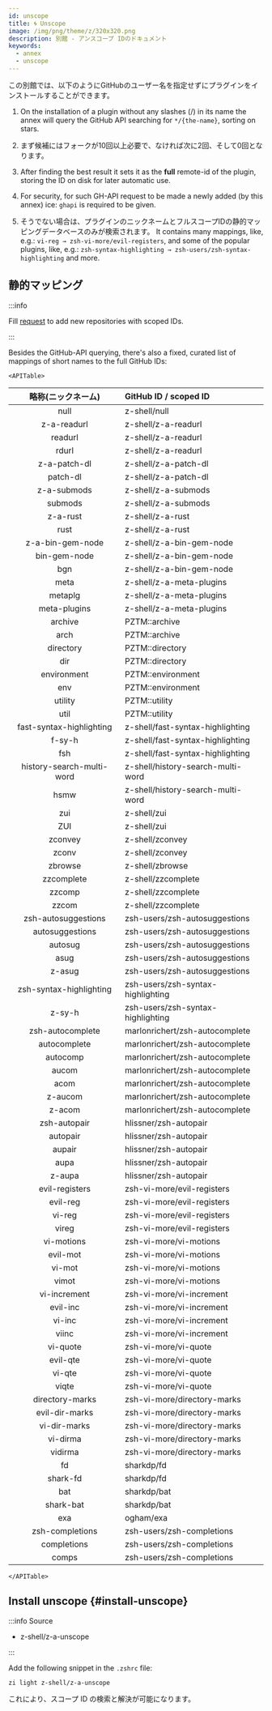 ```yaml
---
id: unscope
title: 🌀 Unscope
image: /img/png/theme/z/320x320.png
description: 別館 - アンスコープ IDのドキュメント
keywords:
  - annex
  - unscope
---
```


<!-- @format -->

<!-- TODO: Include image/video/code examples. -->


この別館では、以下のようにGitHubのユーザー名を指定せずにプラグインをインストールすることができます。

1. On the installation of a plugin without any slashes (/) in its name the annex will query the GitHub API searching for `*/{the-name}`, sorting on stars.

2. まず候補にはフォークが10回以上必要で、なければ次に2回、そして0回となります。

3. After finding the best result it sets it as the **full** remote-id of the plugin, storing the ID on disk for later automatic use.

4. For security, for such GH-API request to be made a newly added (by this annex) ice: `ghapi` is required to be given.

5. そうでない場合は、プラグインのニックネームとフルスコープIDの静的マッピングデータベースのみが検索されます。 It contains many mappings, like, e.g.: `vi-reg → zsh-vi-more/evil-registers`, and some of the popular plugins, like, e.g.: `zsh-syntax-highlighting → zsh-users/zsh-syntax-highlighting` and more.

## 静的マッピング

:::info

Fill [request](https://github.com/z-shell/z-a-unscope/issues/new/choose) to add new repositories with scoped IDs.

:::

Besides the GitHub-API querying, there's also a fixed, curated list of mappings of short names to the full GitHub IDs:

```mdx-code-block
<APITable>
```

|           略称(ニックネーム)                                         | GitHub ID / scoped ID             |
| :-----------------------------------------------------------------------------: | :-------------------------------- |
|           <Highlight color="var(--ifm-color-info)"> null </Highlight>           | z-shell/null                      |
|        <Highlight color="var(--ifm-color-info)"> z-a-readurl </Highlight>       | z-shell/z-a-readurl               |
|          <Highlight color="var(--ifm-color-info)"> readurl </Highlight>         | z-shell/z-a-readurl               |
|           <Highlight color="var(--ifm-color-info)"> rdurl </Highlight>          | z-shell/z-a-readurl               |
|       <Highlight color="var(--ifm-color-info)"> z-a-patch-dl </Highlight>       | z-shell/z-a-patch-dl              |
|         <Highlight color="var(--ifm-color-info)"> patch-dl </Highlight>         | z-shell/z-a-patch-dl              |
|        <Highlight color="var(--ifm-color-info)"> z-a-submods </Highlight>       | z-shell/z-a-submods               |
|          <Highlight color="var(--ifm-color-info)"> submods </Highlight>         | z-shell/z-a-submods               |
|         <Highlight color="var(--ifm-color-info)"> z-a-rust </Highlight>         | z-shell/z-a-rust                  |
|           <Highlight color="var(--ifm-color-info)"> rust </Highlight>           | z-shell/z-a-rust                  |
|     <Highlight color="var(--ifm-color-info)"> z-a-bin-gem-node </Highlight>     | z-shell/z-a-bin-gem-node          |
|       <Highlight color="var(--ifm-color-info)"> bin-gem-node </Highlight>       | z-shell/z-a-bin-gem-node          |
|            <Highlight color="var(--ifm-color-info)"> bgn </Highlight>           | z-shell/z-a-bin-gem-node          |
|           <Highlight color="var(--ifm-color-info)"> meta </Highlight>           | z-shell/z-a-meta-plugins          |
|          <Highlight color="var(--ifm-color-info)"> metaplg </Highlight>         | z-shell/z-a-meta-plugins          |
|       <Highlight color="var(--ifm-color-info)"> meta-plugins </Highlight>       | z-shell/z-a-meta-plugins          |
|          <Highlight color="var(--ifm-color-info)"> archive </Highlight>         | PZTM::archive                     |
|           <Highlight color="var(--ifm-color-info)"> arch </Highlight>           | PZTM::archive                     |
|         <Highlight color="var(--ifm-color-info)"> directory </Highlight>        | PZTM::directory                   |
|            <Highlight color="var(--ifm-color-info)"> dir </Highlight>           | PZTM::directory                   |
|        <Highlight color="var(--ifm-color-info)"> environment </Highlight>       | PZTM::environment                 |
|            <Highlight color="var(--ifm-color-info)"> env </Highlight>           | PZTM::environment                 |
|          <Highlight color="var(--ifm-color-info)"> utility </Highlight>         | PZTM::utility                     |
|           <Highlight color="var(--ifm-color-info)"> util </Highlight>           | PZTM::utility                     |
|  <Highlight color="var(--ifm-color-info)">fast-syntax-highlighting </Highlight> | z-shell/fast-syntax-highlighting  |
|          <Highlight color="var(--ifm-color-info)"> f-sy-h </Highlight>          | z-shell/fast-syntax-highlighting  |
|            <Highlight color="var(--ifm-color-info)"> fsh </Highlight>           | z-shell/fast-syntax-highlighting  |
| <Highlight color="var(--ifm-color-info)">history-search-multi-word </Highlight> | z-shell/history-search-multi-word |
|           <Highlight color="var(--ifm-color-info)"> hsmw </Highlight>           | z-shell/history-search-multi-word |
|            <Highlight color="var(--ifm-color-info)"> zui </Highlight>           | z-shell/zui                       |
|            <Highlight color="var(--ifm-color-info)"> ZUI </Highlight>           | z-shell/zui                       |
|          <Highlight color="var(--ifm-color-info)"> zconvey </Highlight>         | z-shell/zconvey                   |
|           <Highlight color="var(--ifm-color-info)"> zconv </Highlight>          | z-shell/zconvey                   |
|          <Highlight color="var(--ifm-color-info)"> zbrowse </Highlight>         | z-shell/zbrowse                   |
|        <Highlight color="var(--ifm-color-info)"> zzcomplete </Highlight>        | z-shell/zzcomplete                |
|          <Highlight color="var(--ifm-color-info)"> zzcomp </Highlight>          | z-shell/zzcomplete                |
|           <Highlight color="var(--ifm-color-info)"> zzcom </Highlight>          | z-shell/zzcomplete                |
|    <Highlight color="var(--ifm-color-info)"> zsh-autosuggestions </Highlight>   | zsh-users/zsh-autosuggestions     |
|      <Highlight color="var(--ifm-color-info)"> autosuggestions </Highlight>     | zsh-users/zsh-autosuggestions     |
|          <Highlight color="var(--ifm-color-info)"> autosug </Highlight>         | zsh-users/zsh-autosuggestions     |
|           <Highlight color="var(--ifm-color-info)"> asug </Highlight>           | zsh-users/zsh-autosuggestions     |
|          <Highlight color="var(--ifm-color-info)"> z-asug </Highlight>          | zsh-users/zsh-autosuggestions     |
|  <Highlight color="var(--ifm-color-info)"> zsh-syntax-highlighting </Highlight> | zsh-users/zsh-syntax-highlighting |
|          <Highlight color="var(--ifm-color-info)"> z-sy-h </Highlight>          | zsh-users/zsh-syntax-highlighting |
|     <Highlight color="var(--ifm-color-info)"> zsh-autocomplete </Highlight>     | marlonrichert/zsh-autocomplete    |
|       <Highlight color="var(--ifm-color-info)"> autocomplete </Highlight>       | marlonrichert/zsh-autocomplete    |
|         <Highlight color="var(--ifm-color-info)"> autocomp </Highlight>         | marlonrichert/zsh-autocomplete    |
|           <Highlight color="var(--ifm-color-info)"> aucom </Highlight>          | marlonrichert/zsh-autocomplete    |
|           <Highlight color="var(--ifm-color-info)"> acom </Highlight>           | marlonrichert/zsh-autocomplete    |
|          <Highlight color="var(--ifm-color-info)"> z-aucom </Highlight>         | marlonrichert/zsh-autocomplete    |
|          <Highlight color="var(--ifm-color-info)"> z-acom </Highlight>          | marlonrichert/zsh-autocomplete    |
|       <Highlight color="var(--ifm-color-info)"> zsh-autopair </Highlight>       | hlissner/zsh-autopair             |
|         <Highlight color="var(--ifm-color-info)"> autopair </Highlight>         | hlissner/zsh-autopair             |
|          <Highlight color="var(--ifm-color-info)"> aupair </Highlight>          | hlissner/zsh-autopair             |
|           <Highlight color="var(--ifm-color-info)"> aupa </Highlight>           | hlissner/zsh-autopair             |
|          <Highlight color="var(--ifm-color-info)"> z-aupa </Highlight>          | hlissner/zsh-autopair             |
|      <Highlight color="var(--ifm-color-info)"> evil-registers </Highlight>      | zsh-vi-more/evil-registers        |
|         <Highlight color="var(--ifm-color-info)"> evil-reg </Highlight>         | zsh-vi-more/evil-registers        |
|          <Highlight color="var(--ifm-color-info)"> vi-reg </Highlight>          | zsh-vi-more/evil-registers        |
|           <Highlight color="var(--ifm-color-info)"> vireg </Highlight>          | zsh-vi-more/evil-registers        |
|        <Highlight color="var(--ifm-color-info)"> vi-motions </Highlight>        | zsh-vi-more/vi-motions            |
|         <Highlight color="var(--ifm-color-info)"> evil-mot </Highlight>         | zsh-vi-more/vi-motions            |
|          <Highlight color="var(--ifm-color-info)"> vi-mot </Highlight>          | zsh-vi-more/vi-motions            |
|           <Highlight color="var(--ifm-color-info)"> vimot </Highlight>          | zsh-vi-more/vi-motions            |
|       <Highlight color="var(--ifm-color-info)"> vi-increment </Highlight>       | zsh-vi-more/vi-increment          |
|         <Highlight color="var(--ifm-color-info)"> evil-inc </Highlight>         | zsh-vi-more/vi-increment          |
|          <Highlight color="var(--ifm-color-info)"> vi-inc </Highlight>          | zsh-vi-more/vi-increment          |
|           <Highlight color="var(--ifm-color-info)"> viinc </Highlight>          | zsh-vi-more/vi-increment          |
|         <Highlight color="var(--ifm-color-info)"> vi-quote </Highlight>         | zsh-vi-more/vi-quote              |
|         <Highlight color="var(--ifm-color-info)"> evil-qte </Highlight>         | zsh-vi-more/vi-quote              |
|          <Highlight color="var(--ifm-color-info)"> vi-qte </Highlight>          | zsh-vi-more/vi-quote              |
|           <Highlight color="var(--ifm-color-info)"> viqte </Highlight>          | zsh-vi-more/vi-quote              |
|      <Highlight color="var(--ifm-color-info)"> directory-marks </Highlight>     | zsh-vi-more/directory-marks       |
|      <Highlight color="var(--ifm-color-info)"> evil-dir-marks </Highlight>      | zsh-vi-more/directory-marks       |
|       <Highlight color="var(--ifm-color-info)"> vi-dir-marks </Highlight>       | zsh-vi-more/directory-marks       |
|         <Highlight color="var(--ifm-color-info)"> vi-dirma </Highlight>         | zsh-vi-more/directory-marks       |
|          <Highlight color="var(--ifm-color-info)"> vidirma </Highlight>         | zsh-vi-more/directory-marks       |
|            <Highlight color="var(--ifm-color-info)"> fd </Highlight>            | sharkdp/fd                        |
|         <Highlight color="var(--ifm-color-info)"> shark-fd </Highlight>         | sharkdp/fd                        |
|            <Highlight color="var(--ifm-color-info)"> bat </Highlight>           | sharkdp/bat                       |
|         <Highlight color="var(--ifm-color-info)"> shark-bat </Highlight>        | sharkdp/bat                       |
|            <Highlight color="var(--ifm-color-info)"> exa </Highlight>           | ogham/exa                         |
|      <Highlight color="var(--ifm-color-info)"> zsh-completions </Highlight>     | zsh-users/zsh-completions         |
|        <Highlight color="var(--ifm-color-info)"> completions </Highlight>       | zsh-users/zsh-completions         |
|           <Highlight color="var(--ifm-color-info)"> comps </Highlight>          | zsh-users/zsh-completions         |

```mdx-code-block
</APITable>
```

## Install unscope {#install-unscope}

:::info Source

- <Link className='github-link' href='https://github.com/z-shell/z-a-unscope'>
    z-shell/z-a-unscope
  </Link>

:::

<Tabs>
  <TabItem value="default" label="Default" default>

Add the following snippet in the `.zshrc` file:

```shell
zi light z-shell/z-a-unscope
```

</TabItem>
</Tabs>

これにより、スコープ ID の検索と解決が可能になります。
